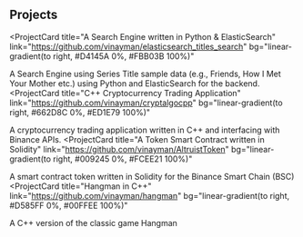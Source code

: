## Projects

<ProjectCard
  title="A Search Engine written in Python & ElasticSearch"
  link="https://github.com/vinayman/elasticsearch_titles_search"
  bg="linear-gradient(to right, #D4145A 0%, #FBB03B 100%)"
>
  A Search Engine using Series Title sample data (e.g., Friends, How I Met Your Mother etc.)
  using Python and ElasticSearch for the backend.
</ProjectCard>
<ProjectCard
  title="C++ Cryptocurrency Trading Application"
  link="https://github.com/vinayman/cryptalgocpp"
  bg="linear-gradient(to right, #662D8C 0%, #ED1E79 100%)"
>
  A cryptocurrency trading application written in C++ and interfacing with Binance APIs.
</ProjectCard>
<ProjectCard
  title="A Token Smart Contract written in Solidity"
  link="https://github.com/vinayman/AltruistToken"
  bg="linear-gradient(to right, #009245 0%, #FCEE21 100%)"
>
  A smart contract token written in Solidity for the Binance Smart Chain (BSC)
</ProjectCard>
<ProjectCard
  title="Hangman in C++"
  link="https://github.com/vinayman/hangman"
  bg="linear-gradient(to right, #D585FF 0%, #00FFEE 100%)"
>
  A C++ version of the classic game Hangman
</ProjectCard>
